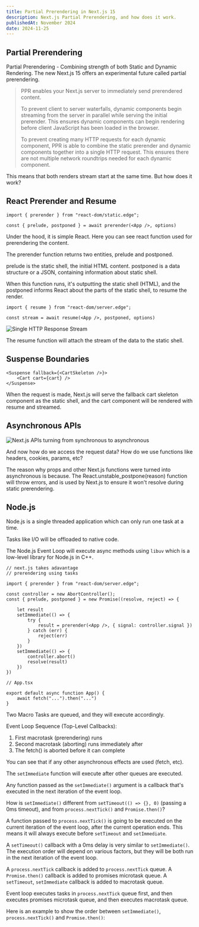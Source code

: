 ```yaml
---
title: Partial Prerendering in Next.js 15
description: Next.js Partial Prerendering, and how does it work.
publishedAt: November 2024
date: 2024-11-25
---
```


## Partial Prerendering

Partial Prerendering - Combining strength of both Static and Dynamic Rendering.
The new Next.js 15 offers an experimental future called partial prerendering.

> PPR enables your Next.js server to immediately send prerendered content. 
> 
> To prevent client to server waterfalls, dynamic components begin streaming from the server in parallel while serving the initial prerender. This ensures dynamic components can begin rendering before client JavaScript has been loaded in the browser. 
>  
> To prevent creating many HTTP requests for each dynamic component, PPR is able to combine the static prerender and dynamic components together into a single HTTP request. This ensures there are not multiple network roundtrips needed for each dynamic component. 

This means that both renders stream start at the same time. But how does it work?

## React Prerender and Resume

```tsx
import { prerender } from "react-dom/static.edge";

const { prelude, postponed } = await prerender(<App />, options)
```

Under the hood, it is simple React. Here you can see react function used for prerendering the content.

The prerender function returns two entities, prelude and postponed.

prelude is the static shell, the initial HTML content. postponed is a data structure or a JSON, containing information about static shell.

When this function runs, it's outputting the static shell (HTML), and the postponed informs React about the parts of the static shell, to resume the render.

```tsx
import { resume } from "react-dom/server.edge";

const stream = await resume(<App />, postponed, options)
```

<Image
  alt="Single HTTP Response Stream"
  src="https://utfs.io/f/oPLsS5Cstz1w0sPI5boQM1ysu7AVBJoSp2Hb86LIE4mW0ahr"
  width={665}
  height={373}
/>

The resume function will attach the stream of the data to the static shell.

## Suspense Boundaries

```tsx
<Suspense fallback={<CartSkeleton />}>
	<Cart cart={cart} />
</Suspense>
```

When the request is made, Next.js will serve the fallback cart skeleton component as the static shell, and the cart component will be rendered with resume and streamed.

## Asynchronous APIs

<Image
  alt="Next.js APIs turning from synchronous to asynchronous"
  src="https://utfs.io/f/oPLsS5Cstz1wCvxRxogWcuSlwZhBHqV4vj3KDiACIoEpJm1G"
  width={1073}
  height={565}
/>

And now how do we access the request data? How do we use functions like headers, cookies, params, etc?

The reason why props and other Next.js functions were turned into asynchronous is because. The React.unstable_postpone(reason) function will throw errors, and is used by Next.js to ensure it won't resolve during static prerendering.

## Node.js

Node.js is a single threaded application which can only run one task at a time.

Tasks like I/O will be offloaded to native code.

The Node.js Event Loop will execute async methods using `libuv` which is a low-level library for Node.js in C++.

```tsx
// next.js takes adavantage
// prerendering using tasks

import { prerender } from "react-dom/server.edge";

const controller = new AbortController();
const { prelude, postponed } = new Promise((resolve, reject) => {

	let result
	setImmediate(() => {
		try {
			result = prerender(<App />, { signal: controller.signal })
		} catch (err) {
			reject(err)
		}
	})
	setImmediate(() => {
		controller.abort()
		resolve(result)
	})
})

// App.tsx

export default async function App() {
	await fetch("...").then("...")
}
```

Two Macro Tasks are queued, and they will execute accordingly.

Event Loop Sequence (Top-Level Callbacks):

1. First macrotask (prerendering) runs
2. Second macrotask (aborting) runs immediately after
3. The fetch() is aborted before it can complete

You can see that if any other asynchronous effects are used (fetch, etc).

The `setImmediate` function will execute after other queues are executed.

Any function passed as the `setImmediate()` argument is a callback that's executed in the next iteration of the event loop.

How is `setImmediate()` different from `setTimeout(() => {}, 0)` (passing a 0ms timeout), and from `process.nextTick()` and `Promise.then()`?

A function passed to `process.nextTick()` is going to be executed on the current iteration of the event loop, after the current operation ends. This means it will always execute before `setTimeout` and `setImmediate`.

A `setTimeout()` callback with a 0ms delay is very similar to `setImmediate()`. The execution order will depend on various factors, but they will be both run in the next iteration of the event loop.

A `process.nextTick` callback is added to `process.nextTick` queue. A `Promise.then()` callback is added to promises microtask queue. A `setTimeout`, `setImmediate` callback is added to macrotask queue.

Event loop executes tasks in `process.nextTick` queue first, and then executes promises microtask queue, and then executes macrotask queue.

Here is an example to show the order between `setImmediate()`, `process.nextTick()` and `Promise.then()`:
